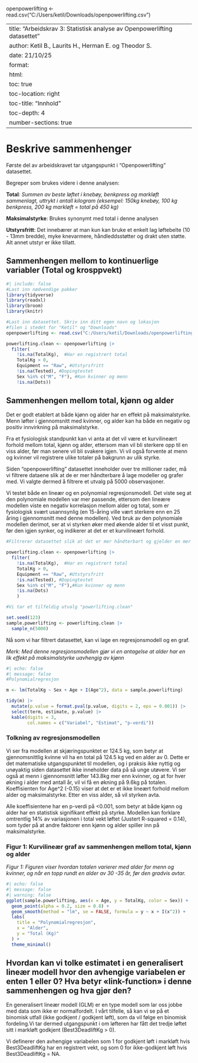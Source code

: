 openpowerlifting \<- read.csv("C:/Users/ketil/Downloads/openpowerlifting.csv")

---
title: "Arbeidskrav 3: Statistisk analyse av Openpowerlifting datasettet"
author: Ketil B., Laurits H., Herman E. og Theodor S.
date: 21/10/25
format:
  html:
    toc: true
    toc-location: right
    toc-title: "Innhold"
    toc-depth: 4
    number-sections: true
---

# Beskrive sammenhenger

Første del av arbeidskravet tar utgangspunkt i "Openpowerlifting" datasettet.

Begreper som brukes videre i denne analysen:

**Total***: Summen av beste løftet i knebøy, benkpress og markløft sammenlagt, uttrykt i antall kilogram (eksempel: 150kg knebøy, 100 kg benkpress, 200 kg markløft = total på 450 kg)*

**Maksimalstyrke**: Brukes synonymt med total i denne analysen

**Utstyrsfritt**: Det innebærer at man kun kan bruke et enkelt lag løftebelte (10 - 13mm bredde), myke knevarmere, håndleddsstøtter og drakt uten støtte. Alt annet utstyr er ikke tillatt.

## Sammenhengen mellom to kontinuerlige variabler (Total og krosppvekt)

```r
#| include: false
#Last inn nødvendige pakker
library(tidyverse)
library(readxl)
library(broom)
library(knitr)

#Last inn datasettet. Skriv inn ditt egen navn og lokasjon
#filen i stedet for "Ketil" og "Downloads"
openpowerlifting <- read.csv("C:/Users/ketil/Downloads/openpowerlifting.csv")
```

```r

powerlifting.clean <- openpowerlifting |>
  filter(
    !is.na(TotalKg),  #Har en registrert total
    TotalKg > 0,
    Equipment == "Raw", #Utstyrsfritt
    !is.na(Tested), #Dopingtestet
    Sex %in% c("M", "F"), #Kun kvinner og menn
    !is.na(Dots))

```

## Sammenhengen mellom total, kjønn og alder

Det er godt etablert at både kjønn og alder har en effekt på maksimalstyrke. Menn løfter i gjennomsnitt med kvinner, og alder kan ha både en negativ og positiv innvirkning på maksimalstyrke.

Fra et fysiologisk standpunkt kan vi anta at det vil være et kurvilineært forhold mellom total, kjønn og alder, ettersom man vil bli sterkere opp til en viss alder, før man senere vil bli svakere igjen. Vi vil også forvente at menn og kvinner vil registrere ulike totaler på bakgrunn av ulik styrke.

Siden "openpowerlifting" datasettet inneholder over tre millioner rader, må vi filtrere dataene slik at de er mer håndterbare å lage modeller og grafer med. Vi valgte dermed å filtrere et utvalg på 5000 observasjoner.

Vi testet både en lineær og en polynomial regresjonsmodell. Det viste seg at den polynomiale modellen var mer passende, ettersom den lineære modellen viste en negativ korrelasjon mellom alder og total, som er fysiologisk svært usannsynlig (en 15-åring ville vært sterkere enn en 25 åring i gjennomsnitt med denne modellen). Ved bruk av den polynomiale modellen derimot, ser at vi styrken øker med økende alder til et visst punkt, før den igjen synker, og indikerer at det er et kurvilineært forhold.

```r
#Filtrerer datasettet slik at det er mer håndterbart og gjelder en mer homogen målgruppe

powerlifting.clean <- openpowerlifting |>
  filter(
    !is.na(TotalKg),  #Har en registrert total
    TotalKg > 0,
    Equipment == "Raw", #Utstyrsfritt
    !is.na(Tested), #Dopingtestet
    Sex %in% c("M", "F"),#Kun kvinner og menn
    !is.na(Dots)
    )

#Vi tar et tilfeldig utvalg "powerlifting.clean"

set.seed(123)
sample.powerlifting <- powerlifting.clean |>
  sample_n(5000)
```

Nå som vi har filtrert datasettet, kan vi lage en regresjonsmodell og en graf.

*Merk: Med denne regresjonsmodellen gjør vi en antagelse at alder har en lik effekt på maksimalstyrke uavhengig av kjønn*

```r
#| echo: false
#| message: false
#Polynomialregresjon

m <- lm(TotalKg ~ Sex + Age + I(Age^2), data = sample.powerlifting)

tidy(m) |>
  mutate(p.value = format.pval(p.value, digits = 2, eps = 0.001)) |>
  select(term, estimate, p.value) |>
  kable(digits = 3,
        col.names = c("Variabel", "Estimat", "p-verdi"))
```

### Tolkning av regresjonsmodellen

Vi ser fra modellen at skjæringspunktet er 124.5 kg, som betyr at gjennomsnittlig kvinne vil ha en total på 124.5 kg ved en alder av 0. Dette er det matematiske utgangspunktet til modellen, og i praksis ikke nyttig og unøyaktig siden datasettet ikke inneholder data på så unge utøvere. Vi ser også at menn i gjennomsnitt løfter 143.8kg mer enn kvinner, og at for hver økning i alder med antall år, vil vi få en økning på 9.6kg på totalen. Koeffisienten for Age\^2 (-0.15) viser at det er et ikke lineært forhold mellom alder og maksimalstyrke. Etter en viss alder, så vil styrken avta.

Alle koeffisientene har en p-verdi på \<0.001, som betyr at både kjønn og alder har en statistisk signifikant effekt på styrke. Modellen kan forklare omtrentlig 14% av variasjonen i total vekt løftet (Justert R-squared = 0.14), som tyder på at andre faktorer enn kjønn og alder spiller inn på maksimalstyrke.

### Figur 1: Kurvilineær graf av sammenhengen mellom total, kjønn og alder

*Figur 1: Figuren viser hvordan totalen varierer med alder for menn og kvinner, og når en topp rundt en alder av 30 -35 år, før den gradvis avtar.*

```r
#| echo: false
#| message: false
#| warning: false
ggplot(sample.powerlifting, aes(x = Age, y = TotalKg, color = Sex)) +
  geom_point(alpha = 0.2, size = 0.8) +
  geom_smooth(method = "lm", se = FALSE, formula = y ~ x + I(x^2)) +
  labs(
    title = "Polynomialregresjon",
    x = "Alder",
    y = "Total (Kg)"
  ) +
  theme_minimal()
```

## Hvordan kan vi tolke estimatet i en generalisert lineær modell hvor den avhengige variabelen er enten 1 eller 0? Hva betyr «link-function» i denne sammenhengen og hva gjør den?

En generalisert lineær modell (GLM) er en type modell som lar oss jobbe med data som ikke er normalfordelt. I vårt tilfelle, så kan vi se på et binomisk utfall (ikke godkjent / godkjent løft), som da vil følge en binomisk fordeling.Vi tar dermed utgangspunkt i om løfteren har fått det tredje løftet sitt i markløft godkjent (Best3DeadliftKg \> 0).

Vi definerer den avhengige variabelen som 1 for godkjent løft i markløft hvis Best3DeadliftKg har en registrert vekt, og som 0 for ikke-godkjent løft hvis Best3DeadliftKg = NA. \
\

```r

```
